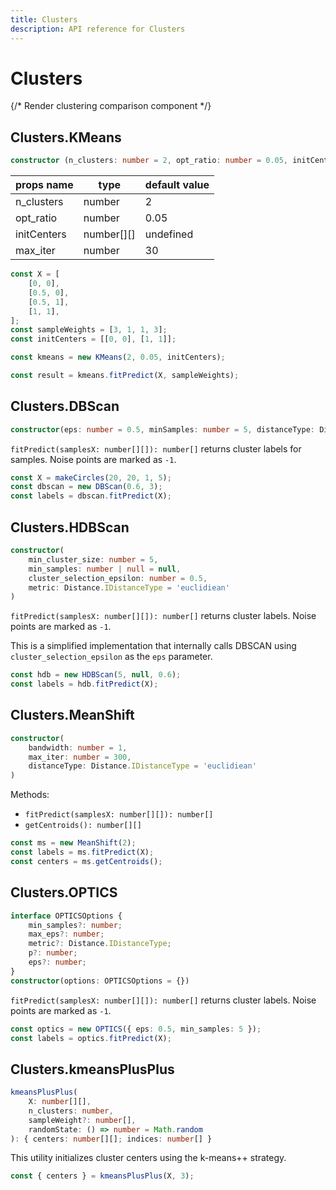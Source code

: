 ```yaml
---
title: Clusters
description: API reference for Clusters
---
```


# Clusters

{/* Render clustering comparison component */}
<ClusteringComparison />

## Clusters.KMeans

```ts
constructor (n_clusters: number = 2, opt_ratio: number = 0.05, initCenters?: number[][], max_iter: number = 30)
```

| props name | type | default value |
|-|-|-|
| n_clusters | number | 2 |
| opt_ratio | number | 0.05 |
| initCenters | number[][] | undefined |
| max_iter | number | 30 |


```js
const X = [
    [0, 0],
    [0.5, 0],
    [0.5, 1],
    [1, 1],
];
const sampleWeights = [3, 1, 1, 3];
const initCenters = [[0, 0], [1, 1]];

const kmeans = new KMeans(2, 0.05, initCenters);

const result = kmeans.fitPredict(X, sampleWeights);

```

## Clusters.DBScan

```ts
constructor(eps: number = 0.5, minSamples: number = 5, distanceType: Distance.IDistanceType = 'euclidiean')
```

`fitPredict(samplesX: number[][]): number[]` returns cluster labels for samples. Noise points are marked as `-1`.

```ts
const X = makeCircles(20, 20, 1, 5);
const dbscan = new DBScan(0.6, 3);
const labels = dbscan.fitPredict(X);
```

## Clusters.HDBScan

```ts
constructor(
    min_cluster_size: number = 5,
    min_samples: number | null = null,
    cluster_selection_epsilon: number = 0.5,
    metric: Distance.IDistanceType = 'euclidiean'
)
```

`fitPredict(samplesX: number[][]): number[]` returns cluster labels. Noise points are marked as `-1`.

This is a simplified implementation that internally calls DBSCAN using `cluster_selection_epsilon` as the `eps` parameter.

```ts
const hdb = new HDBScan(5, null, 0.6);
const labels = hdb.fitPredict(X);
```

## Clusters.MeanShift

```ts
constructor(
    bandwidth: number = 1,
    max_iter: number = 300,
    distanceType: Distance.IDistanceType = 'euclidiean'
)
```

Methods:
- `fitPredict(samplesX: number[][]): number[]`
- `getCentroids(): number[][]`

```ts
const ms = new MeanShift(2);
const labels = ms.fitPredict(X);
const centers = ms.getCentroids();
```

## Clusters.OPTICS

```ts
interface OPTICSOptions {
    min_samples?: number;
    max_eps?: number;
    metric?: Distance.IDistanceType;
    p?: number;
    eps?: number;
}
constructor(options: OPTICSOptions = {})
```

`fitPredict(samplesX: number[][]): number[]` returns cluster labels. Noise points are marked as `-1`.

```ts
const optics = new OPTICS({ eps: 0.5, min_samples: 5 });
const labels = optics.fitPredict(X);
```

## Clusters.kmeansPlusPlus

```ts
kmeansPlusPlus(
    X: number[][],
    n_clusters: number,
    sampleWeight?: number[],
    randomState: () => number = Math.random
): { centers: number[][]; indices: number[] }
```

This utility initializes cluster centers using the k-means++ strategy.

```ts
const { centers } = kmeansPlusPlus(X, 3);
```
